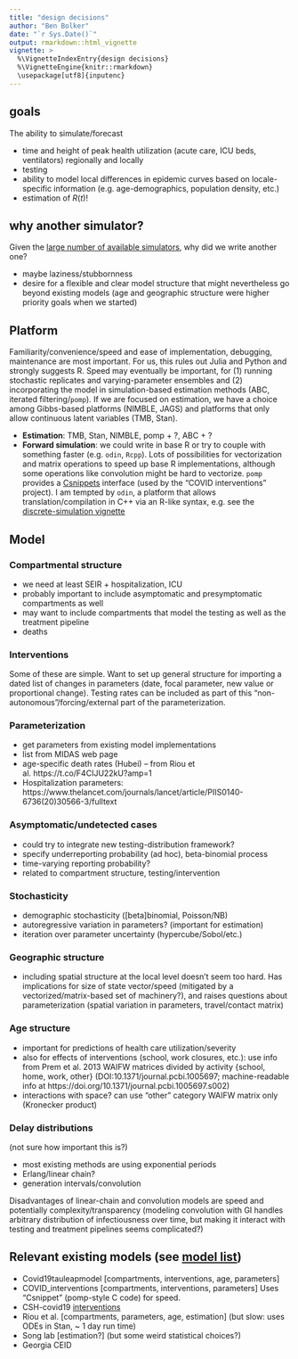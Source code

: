 ```yaml
---
title: "design decisions"
author: "Ben Bolker"
date: "`r Sys.Date()`"
output: rmarkdown::html_vignette
vignette: >
  %\VignetteIndexEntry{design decisions}
  %\VignetteEngine{knitr::rmarkdown}
  \usepackage[utf8]{inputenc}
---
```


## goals

The ability to simulate/forecast

* time and height of peak health utilization (acute care, ICU beds, ventilators) regionally and locally
* testing
* ability to model local differences in epidemic curves based on locale-specific information (e.g. age-demographics, population density, etc.)
* estimation of $R(t)$!

## why another simulator?

Given the [large number of available simulators](http://tinyurl.com/covid19-models), why did we write another one?

* maybe laziness/stubbornness
* desire for a flexible and clear model structure that might nevertheless go beyond existing models (age and geographic structure were higher priority goals when we started)

## Platform

Familiarity/convenience/speed and ease of implementation, debugging, maintenance are most important. For us, this rules out Julia and Python and strongly suggests R. Speed may eventually be important, for (1) running stochastic replicates and varying-parameter ensembles and (2) incorporating the model in simulation-based estimation methods (ABC, iterated filtering/`pomp`). If we are focused on estimation, we have a choice among Gibbs-based platforms (NIMBLE, JAGS) and platforms that only allow continuous latent variables (TMB, Stan).

* **Estimation**: TMB, Stan, NIMBLE, pomp + ?, ABC + ?
* **Forward simulation**: we could write in base R or try to couple with something faster (e.g. `odin`, `Rcpp`). Lots of possibilities for vectorization and matrix operations to speed up base R implementations, although some operations like convolution might be hard to vectorize. `pomp` provides a [Csnippets](http://kingaa.github.io/pomp/manual/csnippet.html) interface (used by the "COVID interventions" project). I am tempted by `odin`, a platform that allows translation/compilation in C++ via an R-like syntax, e.g. see the [discrete-simulation vignette](https://cran.r-project.org/web/packages/odin/vignettes/discrete.html)

## Model

### Compartmental structure

* we need at least SEIR + hospitalization, ICU
* probably important to include asymptomatic and presymptomatic compartments as well
* may want to include compartments that model the testing as well as the treatment pipeline
* deaths

### Interventions

Some of these are simple. Want to set up general structure for importing a dated list of changes in parameters (date, focal parameter, new value or proportional change). Testing rates can be included as part of this "non-autonomous"/forcing/external part of the parameterization.

### Parameterization

* get parameters from existing model implementations
* list from MIDAS web page
* age-specific death rates (Hubei) -- from Riou et al. https://t.co/F4CIJU22kU?amp=1
* Hospitalization parameters: https://www.thelancet.com/journals/lancet/article/PIIS0140-6736(20)30566-3/fulltext

### Asymptomatic/undetected cases

* could try to integrate new testing-distribution framework?
* specify underreporting probability (ad hoc), beta-binomial process
* time-varying reporting probability?
* related to compartment structure, testing/intervention

### Stochasticity

* demographic stochasticity ([beta]binomial, Poisson/NB)
* autoregressive variation in parameters? (important for estimation)
* iteration over parameter uncertainty (hypercube/Sobol/etc.)

### Geographic structure

* including spatial structure at the local level doesn't seem too hard. Has implications for size of state vector/speed (mitigated by a vectorized/matrix-based set of machinery?), and raises questions about parameterization (spatial variation in parameters, travel/contact matrix)

### Age structure

* important for predictions of health care utilization/severity
* also for effects of interventions (school, work closures, etc.): use info from Prem et al. 2013 WAIFW matrices divided by activity {school, home, work, other} (DOI:10.1371/journal.pcbi.1005697; machine-readable info at https://doi.org/10.1371/journal.pcbi.1005697.s002)
* interactions with space? can use "other" category WAIFW matrix only (Kronecker product)

### Delay distributions

(not sure how important this is?)

* most existing methods are using exponential periods
* Erlang/linear chain?
* generation intervals/convolution

Disadvantages of linear-chain and convolution models are speed and potentially complexity/transparency (modeling convolution with GI handles arbitrary distribution of infectiousness over time, but making it interact with testing and treatment pipelines seems complicated?)

## Relevant existing models (see [model list](https://tinyurl.com/covid19-models))

* Covid19tauleapmodel [compartments, interventions, age, parameters]
* COVID_interventions [compartments, interventions, parameters] Uses "Csnippet" (pomp-style C code) for speed.
* CSH-covid19 [interventions]
* Riou et al. [compartments, parameters, age, estimation] (but slow: uses ODEs in Stan, ~ 1 day run time)
* Song lab [estimation?] (but some weird statistical choices?)
* Georgia CEID

